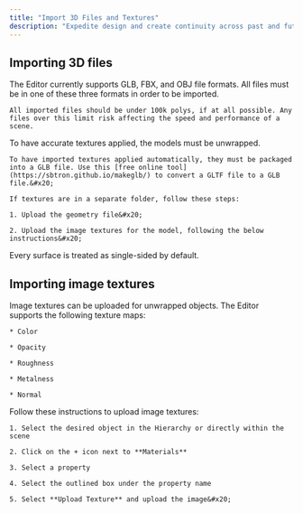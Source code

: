 ```yaml
---
title: "Import 3D Files and Textures"
description: "Expedite design and create continuity across past and future prototypes by using existing 3D models in Editor scenes."
---
```


## Importing 3D files

<AccordionGroup>
  <Accordion title="Supported file formats and weights" defaultOpen={false}>
    The Editor currently supports GLB, FBX, and OBJ file formats. All files must be in one of these three formats in order to be imported.&#x20;

    All imported files should be under 100k polys, if at all possible. Any files over this limit risk affecting the speed and performance of a scene.
  </Accordion>

  <Accordion title="Textures" defaultOpen={false}>
    To have accurate textures applied, the models must be unwrapped.&#x20;

    To have imported textures applied automatically, they must be packaged into a GLB file. Use this [free online tool](https://sbtron.github.io/makeglb/) to convert a GLTF file to a GLB file.&#x20;

    If textures are in a separate folder, follow these steps:

    1. Upload the geometry file&#x20;

    2. Upload the image textures for the model, following the below instructions&#x20;
  </Accordion>

  <Accordion title="Surfaces" defaultOpen={false}>
    Every surface is treated as single-sided by default.&#x20;
  </Accordion>
</AccordionGroup>

## Importing image textures

<AccordionGroup>
  <Accordion title="Supported maps" defaultOpen={false}>
    Image textures can be uploaded for unwrapped objects. The Editor supports the following texture maps:

    * Color

    * Opacity

    * Roughness

    * Metalness

    * Normal
  </Accordion>

  <Accordion title="Uploading instructions" defaultOpen={false}>
    Follow these instructions to upload image textures:

    1. Select the desired object in the Hierarchy or directly within the scene

    2. Click on the + icon next to **Materials**

    3. Select a property

    4. Select the outlined box under the property name

    5. Select **Upload Texture** and upload the image&#x20;
  </Accordion>
</AccordionGroup>

##